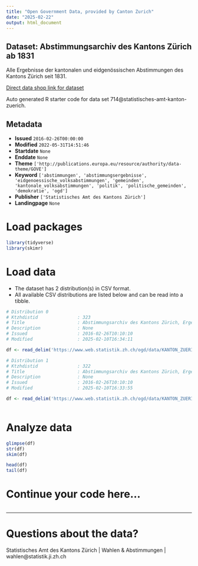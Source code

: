 ```yaml
---
title: "Open Government Data, provided by Canton Zurich"
date: "2025-02-22"
output: html_document
---
```


## Dataset: Abstimmungsarchiv des Kantons Zürich ab 1831

Alle Ergebnisse der kantonalen und eidgenössischen Abstimmungen des Kantons Zürich seit 1831.

[Direct data shop link for dataset](https://www.zh.ch/de/politik-staat/statistik-daten/datenkatalog.html#/datasets/714@statistisches-amt-kanton-zuerich)

Auto generated R starter code for data set 714@statistisches-amt-kanton-zuerich.

## Metadata

- **Issued** `2016-02-26T00:00:00`
- **Modified** `2022-05-31T14:51:46`
- **Startdate** `None`
- **Enddate** `None`
- **Theme** `['http://publications.europa.eu/resource/authority/data-theme/GOVE']`
- **Keyword** `['abstimmungen', 'abstimmungsergebnisse', 'eidgenoessische_volksabstimmungen', 'gemeinden', 'kantonale_volksabstimmungen', 'politik', 'politische_gemeinden', 'demokratie', 'ogd']`
- **Publisher** `['Statistisches Amt des Kantons Zürich']`
- **Landingpage** `None`


# Load packages

```r

library(tidyverse)
library(skimr)

```

# Load data

-   The dataset has 2 distribution(s) in CSV format.
-   All available CSV distributions are listed below and can be read into a tibble.

```r

# Distribution 0
# Ktzhdistid               : 323
# Title                    : Abstimmungsarchiv des Kantons Zürich, Ergebnisse Kanton Zürich
# Description              : None
# Issued                   : 2016-02-26T10:10:10
# Modified                 : 2025-02-10T16:34:11

df <- read_delim('https://www.web.statistik.zh.ch/ogd/data/KANTON_ZUERICH_abstimmungsarchiv_kanton.csv')

# Distribution 1
# Ktzhdistid               : 322
# Title                    : Abstimmungsarchiv des Kantons Zürich, Ergebnisse pro Gemeinde
# Description              : None
# Issued                   : 2016-02-26T10:10:10
# Modified                 : 2025-02-10T16:33:55

df <- read_delim('https://www.web.statistik.zh.ch/ogd/data/KANTON_ZUERICH_abstimmungsarchiv_gemeinden.csv')



```

# Analyze data

```r

glimpse(df)
str(df)
skim(df)

head(df)
tail(df)

```

# Continue your code here...

```r

```

------------------------------------------------------------------------

# Questions about the data?

Statistisches Amt des Kantons Zürich | Wahlen & Abstimmungen | wahlen@statistik.ji.zh.ch
